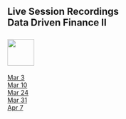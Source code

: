 ## Live Session Recordings<br>Data Driven Finance II<br><br>![](RiceBusiness-transparent-logo-sm.png){height="60"}<br>

[Mar 3](https://jgsb.zoom.us/rec/share/wrGOXzjjaBMApWn52GlKREBqiujTyYe2-eXlGUH9EyGF6VnR09Fi-VZORCwe94HJ.HzBjZKYvBCC5TFY3
Passcode: #BUSI722)<br>
[Mar 10](https://jgsb.zoom.us/rec/share/uR8sJI7vimreCnGgk45ZbWAO-Vjyq4tcySBVvEZ6LyvJ67MEv-9IrT__UOVYhorp.-_HpQCwCAPDYQDrl
Passcode: #BUSI722)<br>
[Mar 24](https://jgsb.zoom.us/rec/share/AUVRGclDRM8MtilJjWV57I4qr03ibG0g0lwcr3IXIYwzsxwt6p7hkTHbEmEFdmwx.uvgY78WM1ZtoSPYv
Passcode: #BUSI722)<br>
[Mar 31](https://jgsb.zoom.us/rec/share/CBf5d9cGOgiUshby2deWr1jFd--HSt3C0OoXQ7vgumAzmpFfGLkRWgtouqCX3UhN.QU0d71F78HPTl-r0
Passcode: #BUSI722)<br>
[Apr 7](https://jgsb.zoom.us/rec/share/BHo7fyRAD98jWhB85OXE8BNoEY9qsYXuGYVAzNfVdlW1b2tkIYHYBuzWngNHheWL.HJElc0HZgeS4cLZI
Passcode: #BUSI722)<br>